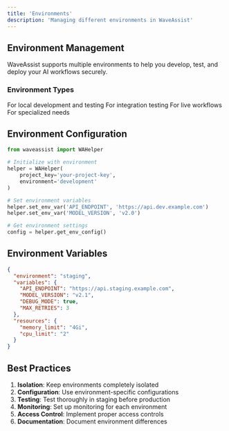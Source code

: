 ```yaml
---
title: 'Environments'
description: 'Managing different environments in WaveAssist'
---
```


## Environment Management

WaveAssist supports multiple environments to help you develop, test, and deploy your AI workflows securely.

### Environment Types

<CardGroup>
  <Card title="Development" icon="code">
    For local development and testing
  </Card>
  <Card title="Staging" icon="flask">
    For integration testing
  </Card>
  <Card title="Production" icon="rocket">
    For live workflows
  </Card>
  <Card title="Custom" icon="gear">
    For specialized needs
  </Card>
</CardGroup>

## Environment Configuration

```python
from waveassist import WAHelper

# Initialize with environment
helper = WAHelper(
    project_key='your-project-key',
    environment='development'
)

# Set environment variables
helper.set_env_var('API_ENDPOINT', 'https://api.dev.example.com')
helper.set_env_var('MODEL_VERSION', 'v2.0')

# Get environment settings
config = helper.get_env_config()
```

## Environment Variables

```json
{
  "environment": "staging",
  "variables": {
    "API_ENDPOINT": "https://api.staging.example.com",
    "MODEL_VERSION": "v2.1",
    "DEBUG_MODE": true,
    "MAX_RETRIES": 3
  },
  "resources": {
    "memory_limit": "4Gi",
    "cpu_limit": "2"
  }
}
```

## Best Practices

1. **Isolation**: Keep environments completely isolated
2. **Configuration**: Use environment-specific configurations
3. **Testing**: Test thoroughly in staging before production
4. **Monitoring**: Set up monitoring for each environment
5. **Access Control**: Implement proper access controls
6. **Documentation**: Document environment differences
